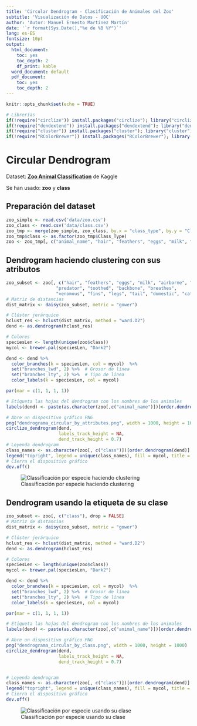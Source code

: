```yaml
---
title: 'Circular Dendrogram - Clasificación de Animales del Zoo'
subtitle: 'Visualización de Datos - UOC'
author: 'Autor: Manuel Ernesto Martínez Martín'
date: '`r format(Sys.Date(),"%e de %B %Y")`'
lang: es-ES
fontsize: 10pt
output:
  html_document: 
    toc: yes
    toc_depth: 2
    df_print: kable
  word_document: default
  pdf_document: 
    toc: yes
    toc_depth: 2
---
```


```r
knitr::opts_chunk$set(echo = TRUE)
```

```r
# Librerías
if(!require("circlize")) install.packages("circlize"); library("circlize")
if(!require("dendextend")) install.packages("dendextend"); library("dendextend")
if(!require("cluster")) install.packages("cluster"); library("cluster")
if(!require("RColorBrewer")) install.packages("RColorBrewer"); library("RColorBrewer")
```

# Circular Dendrogram

Dataset: [**Zoo Animal Classification**](https://www.kaggle.com/datasets/uciml/zoo-animal-classification) de Kaggle

Se han usado: **zoo** y **class**

## Preparación del dataset

```r
zoo_simple <- read.csv('data/zoo.csv')
zoo_class <- read.csv('data/class.csv')
zoo_tmp <- merge(zoo_simple, zoo_class, by.x = "class_type", by.y = "Class_Number")
zoo_tmp$class <- as.factor(zoo_tmp$Class_Type)
zoo <- zoo_tmp[, c("animal_name", "hair", "feathers", "eggs", "milk", "airborne", "aquatic", "predator", "toothed", "backbone", "breathes", "venomous", "fins", "legs", "tail", "domestic", "catsize", "class", "class_type")]
```

## Dendrogram haciendo clustering con sus atributos

```r
zoo_subset <- zoo[, c("hair", "feathers", "eggs", "milk", "airborne", "aquatic", 
                   "predator", "toothed", "backbone", "breathes", 
                   "venomous", "fins", "legs", "tail", "domestic", "catsize"), drop = FALSE]
# Matriz de distancias
dist_matrix <- daisy(zoo_subset, metric = "gower")

# Clúster jerárquico
hclust_res <- hclust(dist_matrix, method = "ward.D2")
dend <- as.dendrogram(hclust_res)

# Colores
speciesLen <- length(unique(zoo$class))
mycol <- brewer.pal(speciesLen, "Dark2")

dend <- dend %>%
  color_branches(k = speciesLen, col = mycol)  %>%
  set("branches_lwd", 2) %>%  # Grosor de línea
  set("branches_lty", 2) %>%  # Tipo de línea
  color_labels(k = speciesLen, col = mycol)

par(mar = c(1, 1, 1, 1))

# Etiqueta las hojas del dendrogram con los nombres de los animales
labels(dend) <- paste(as.character(zoo[,c("animal_name")])[order.dendrogram(dend)], " (", labels(dend), ")", sep = "")

# Abre un dispositivo gráfico PNG
png("dendrograma_circular_by_attributes.png", width = 1000, height = 1000)
circlize_dendrogram(dend,
                    labels_track_height = NA,
                    dend_track_height = 0.7)
# Leyenda dendrogram
class_names <- as.character(zoo[, c("class")])[order.dendrogram(dend)]
legend("topright", legend = unique(class_names), fill = mycol, title = "Classes")
# Cierra el dispositivo gráfico
dev.off()
```

![Classificación por especie haciendo clustering](./dendrograma_circular_by_attributes.png)

## Dendrogram usando la etiqueta de su clase

```r
zoo_subset <- zoo[, c("class"), drop = FALSE]
# Matriz de distancias
dist_matrix <- daisy(zoo_subset, metric = "gower")

# Clúster jerárquico
hclust_res <- hclust(dist_matrix, method = "ward.D2")
dend <- as.dendrogram(hclust_res)

# Colores
speciesLen <- length(unique(zoo$class))
mycol <- brewer.pal(speciesLen, "Dark2")

dend <- dend %>%
  color_branches(k = speciesLen, col = mycol)  %>%
  set("branches_lwd", 2) %>%  # Grosor de línea
  set("branches_lty", 2) %>%  # Tipo de línea
  color_labels(k = speciesLen, col = mycol)

par(mar = c(1, 1, 1, 1))

# Etiqueta las hojas del dendrogram con los nombres de los animales
labels(dend) <- paste(as.character(zoo[,c("animal_name")])[order.dendrogram(dend)], " (", labels(dend), ")", sep = "")

# Abre un dispositivo gráfico PNG
png("dendrograma_circular_by_class.png", width = 1000, height = 1000)
circlize_dendrogram(dend,
                    labels_track_height = NA,
                    dend_track_height = 0.7)


# Leyenda dendrogram
class_names <- as.character(zoo[, c("class")])[order.dendrogram(dend)]
legend("topright", legend = unique(class_names), fill = mycol, title = "Classes")
# Cierra el dispositivo gráfico
dev.off()
```

![Classificación por especie usando su clase](./dendrograma_circular_by_class.png)